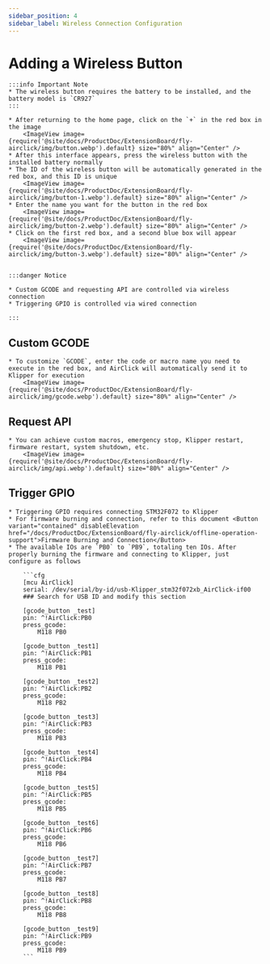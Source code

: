 ```yaml
---
sidebar_position: 4
sidebar_label: Wireless Connection Configuration
---
```








# Adding a Wireless Button

    :::info Important Note
    * The wireless button requires the battery to be installed, and the battery model is `CR927`
    :::

    * After returning to the home page, click on the `+` in the red box in the image
        <ImageView image={require('@site/docs/ProductDoc/ExtensionBoard/fly-airclick/img/button.webp').default} size="80%" align="Center" />
    * After this interface appears, press the wireless button with the installed battery normally
    * The ID of the wireless button will be automatically generated in the red box, and this ID is unique
        <ImageView image={require('@site/docs/ProductDoc/ExtensionBoard/fly-airclick/img/button-1.webp').default} size="80%" align="Center" />
    * Enter the name you want for the button in the red box
        <ImageView image={require('@site/docs/ProductDoc/ExtensionBoard/fly-airclick/img/button-2.webp').default} size="80%" align="Center" />
    * Click on the first red box, and a second blue box will appear
        <ImageView image={require('@site/docs/ProductDoc/ExtensionBoard/fly-airclick/img/button-3.webp').default} size="80%" align="Center" />


    :::danger Notice

    * Custom GCODE and requesting API are controlled via wireless connection
    * Triggering GPIO is controlled via wired connection

    :::

## Custom GCODE
    * To customize `GCODE`, enter the code or macro name you need to execute in the red box, and AirClick will automatically send it to Klipper for execution
        <ImageView image={require('@site/docs/ProductDoc/ExtensionBoard/fly-airclick/img/gcode.webp').default} size="80%" align="Center" />

## Request API
    * You can achieve custom macros, emergency stop, Klipper restart, firmware restart, system shutdown, etc.
        <ImageView image={require('@site/docs/ProductDoc/ExtensionBoard/fly-airclick/img/api.webp').default} size="80%" align="Center" />

## Trigger GPIO
    * Triggering GPIO requires connecting STM32F072 to Klipper
    * For firmware burning and connection, refer to this document <Button variant="contained" disableElevation href="/docs/ProductDoc/ExtensionBoard/fly-airclick/offline-operation-support">Firmware Burning and Connection</Button>
    * The available IOs are `PB0` to `PB9`, totaling ten IOs. After properly burning the firmware and connecting to Klipper, just configure as follows

        ```cfg
        [mcu AirClick]
        serial: /dev/serial/by-id/usb-Klipper_stm32f072xb_AirClick-if00
        ### Search for USB ID and modify this section

        [gcode_button _test]
        pin: ^!AirClick:PB0
        press_gcode:
            M118 PB0

        [gcode_button _test1]
        pin: ^!AirClick:PB1
        press_gcode:
            M118 PB1

        [gcode_button _test2]
        pin: ^!AirClick:PB2
        press_gcode:
            M118 PB2

        [gcode_button _test3]
        pin: ^!AirClick:PB3
        press_gcode:
            M118 PB3

        [gcode_button _test4]
        pin: ^!AirClick:PB4
        press_gcode:
            M118 PB4

        [gcode_button _test5]
        pin: ^!AirClick:PB5
        press_gcode:
            M118 PB5

        [gcode_button _test6]
        pin: ^!AirClick:PB6
        press_gcode:
            M118 PB6

        [gcode_button _test7]
        pin: ^!AirClick:PB7
        press_gcode:
            M118 PB7

        [gcode_button _test8]
        pin: ^!AirClick:PB8
        press_gcode:
            M118 PB8

        [gcode_button _test9]
        pin: ^!AirClick:PB9
        press_gcode:
            M118 PB9
        ```